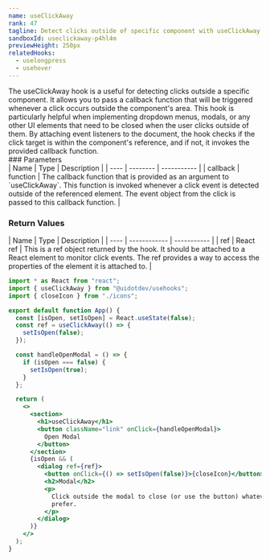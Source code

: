 ```yaml
---
name: useClickAway
rank: 47
tagline: Detect clicks outside of specific component with useClickAway.
sandboxId: useclickaway-p4hl4m
previewHeight: 250px
relatedHooks:
  - uselongpress
  - usehover
---
```



<HookDescription name={frontmatter.name}>
  The useClickAway hook is a useful for detecting clicks outside a specific
  component. It allows you to pass a callback function that will be triggered
  whenever a click occurs outside the component's area. This hook is
  particularly helpful when implementing dropdown menus, modals, or any other UI
  elements that need to be closed when the user clicks outside of them. By
  attaching event listeners to the document, the hook checks if the click target
  is within the component's reference, and if not, it invokes the provided
  callback function.
</HookDescription>

<div class="reference">
  ### Parameters

  <div class="table-container">
  | Name | Type     | Description |
  | ---- | -------- | ----------- |
  | callback | function | The callback function that is provided as an argument to `useClickAway`. This function is invoked whenever a click event is detected outside of the referenced element. The event object from the click is passed to this callback function. |
  </div>

  ### Return Values

  <div class="table-container">
  | Name | Type         | Description |
  | ---- | ------------ | ----------- |
  | ref  | React ref    | This is a ref object returned by the hook. It should be attached to a React element to monitor click events. The ref provides a way to access the properties of the element it is attached to. |
  </div>
</div>


<CodePreview
  sandboxId={frontmatter.sandboxId}
  previewHeight={frontmatter.previewHeight}
/>

<StaticCodeContainer>

```jsx
import * as React from "react";
import { useClickAway } from "@uidotdev/usehooks";
import { closeIcon } from "./icons";

export default function App() {
  const [isOpen, setIsOpen] = React.useState(false);
  const ref = useClickAway(() => {
    setIsOpen(false);
  });

  const handleOpenModal = () => {
    if (isOpen === false) {
      setIsOpen(true);
    }
  };

  return (
    <>
      <section>
        <h1>useClickAway</h1>
        <button className="link" onClick={handleOpenModal}>
          Open Modal
        </button>
      </section>
      {isOpen && (
        <dialog ref={ref}>
          <button onClick={() => setIsOpen(false)}>{closeIcon}</button>
          <h2>Modal</h2>
          <p>
            Click outside the modal to close (or use the button) whatever you
            prefer.
          </p>
        </dialog>
      )}
    </>
  );
}
```

</StaticCodeContainer>
